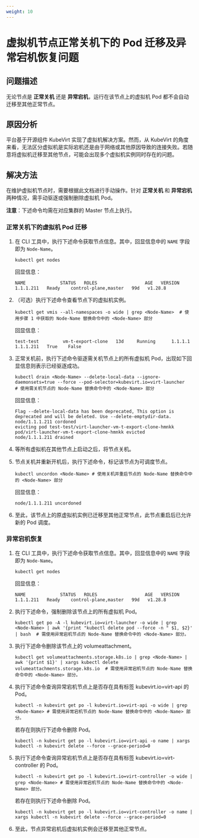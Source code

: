 ```yaml
---
weight: 10
---
```


# 虚拟机节点正常关机下的 Pod 迁移及异常宕机恢复问题

## 问题描述
无论节点是 **正常关机** 还是 **异常宕机**，运行在该节点上的虚拟机 Pod 都不会自动迁移至其他正常节点。

## 原因分析
平台基于开源组件 KubeVirt 实现了虚拟机解决方案。然而，从 KubeVirt 的角度来看，无法区分虚拟机是实际宕机还是由于网络或其他原因导致的连接失败。若随意将虚拟机迁移至其他节点，可能会出现多个虚拟机实例同时存在的问题。

## 解决方法
在维护虚拟机节点时，需要根据此文档进行手动操作。针对 **正常关机** 和 **异常宕机** 两种情况，需手动驱逐或强制删除虚拟机 Pod。

**注意**：下述命令均需在对应集群的 Master 节点上执行。

### 正常关机下的虚拟机 Pod 迁移
1. 在 CLI 工具中，执行下述命令获取节点信息。其中，回显信息中的 `NAME` 字段即为 `Node-Name`。

    ```
    kubectl get nodes
    ```
    回显信息：
    
    ```
    NAME             STATUS   ROLES                  AGE   VERSION
    1.1.1.211   Ready    control-plane,master   99d   v1.28.8
    ```

2. （可选）执行下述命令查看节点下的虚拟机实例。

    ```
    kubectl get vmis --all-namespaces -o wide | grep <Node-Name>  # 使用步骤 1 中获取的 Node-Name 替换命令中的 <Node-Name> 部分
    ```
    回显信息：
    
    ```
    test-test         vm-t-export-clone   13d     Running      1.1.1.1   1.1.1.211   True    False   
    ```

3. 正常关机前，执行下述命令驱逐需关机节点上的所有虚拟机 Pod，出现如下回显信息则表示已经驱逐成功。

    ```
    kubectl drain <Node-Name> --delete-local-data --ignore-daemonsets=true --force --pod-selector=kubevirt.io=virt-launcher   # 使用需关机节点的 Node-Name 替换命令中的 <Node-Name> 部分
    ```
    回显信息：
    
    ```
    Flag --delete-local-data has been deprecated, This option is deprecated and will be deleted. Use --delete-emptydir-data.
    node/1.1.1.211 cordoned
    evicting pod test-test/virt-launcher-vm-t-export-clone-hmnkk
    pod/virt-launcher-vm-t-export-clone-hmnkk evicted
    node/1.1.1.211 drained
    ```
5. 等所有虚拟机在其他节点上启动之后，将节点关机。   
4. 节点关机并重新开机后，执行下述命令，标记该节点为可调度节点。

    ```
    kubectl uncordon <Node-Name> # 使用关机并重启节点的 Node-Name 替换命令中的 <Node-Name> 部分
    ```
    回显信息：
    
    ```
    node/1.1.1.211 uncordoned
    ```
    
5. 至此，该节点上的原虚拟机实例已迁移至其他正常节点，此节点重启后已允许新的 Pod 调度。

### 异常宕机恢复

1. 在 CLI 工具中，执行下述命令获取节点信息。其中，回显信息中的 `NAME` 字段即为 `Node-Name`。

    ```
    kubectl get nodes
    ```
    回显信息：
    
    ```
    NAME             STATUS   ROLES                  AGE   VERSION
    1.1.1.211   Ready    control-plane,master   99d   v1.28.8
    ```
2. 执行下述命令，强制删除该节点上的所有虚拟机 Pod。
    
    ```
    kubectl get po -A -l kubevirt.io=virt-launcher -o wide | grep <Node-Name> | awk '{print "kubectl delete pod --force -n " $1, $2}'  | bash  # 需使用异常宕机节点的 Node-Name 替换命令中的 <Node-Name> 部分。
    ```
    
3. 执行下述命令删除该节点上的 volumeattachment。

    ```
    kubectl get volumeattachments.storage.k8s.io | grep <Node-Name> | awk '{print $1}' | xargs kubectl delete volumeattachments.storage.k8s.io  # 需使用异常宕机节点的 Node-Name 替换命令中的 <Node-Name> 部分。
    ```
4. 执行下述命令查询异常宕机节点上是否存在具有标签 kubevirt.io=virt-api 的 Pod。

    ```
    kubectl -n kubevirt get po -l kubevirt.io=virt-api -o wide | grep <Node-Name> # 需使用异常宕机节点的 Node-Name 替换命令中的 <Node-Name> 部分。
    ```
    若存在则执行下述命令删除 Pod。
    
    ```
    kubectl -n kubevirt get po -l kubevirt.io=virt-api -o name | xargs kubectl -n kubevirt delete --force --grace-period=0
    ```

5. 执行下述命令查询异常宕机节点上是否存在具有标签 kubevirt.io=virt-controller 的 Pod。

    ```
    kubectl -n kubevirt get po -l kubevirt.io=virt-controller -o wide | grep <Node-Name> # 需使用异常宕机节点的 Node-Name 替换命令中的 <Node-Name> 部分。
    ```
    若存在则执行下述命令删除 Pod。
    
    ```
    kubectl -n kubevirt get po -l kubevirt.io=virt-controller -o name | xargs kubectl -n kubevirt delete --force --grace-period=0
    ```

6. 至此，节点异常宕机后虚拟机实例会迁移至其他正常节点。
